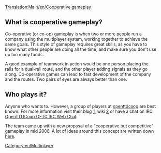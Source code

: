 [[Translation:Main/en/Cooperative gameplay]]

==What is cooperative gameplay?==
Co-operative (or co-op) gameplay is when two or more people run a company using the multiplayer system, working together to achieve the same goals. This style of gameplay requires great skills, as you have to know what other people are doing all the time, and make sure you don't use up too many funds.

A good example of teamwork in action would be one person placing the rails for a dual-rail route, and the other player adding signals as they go along. Co-operative games can lead to fast development of the company and the routes. Two pairs of eyes are always better than one.

==Who plays it?==
Anyone who wants to. However, a group of players at [http://www.openttdcoop.org openttdcoop] are best known. For more information visit their blog [http://blog.openttdcoop.org/], wiki [http://wiki.openttdcoop.org/Main_Page] or have a chat on IRC [http://webchat.oftc.net/?randomnick=1&channels=openttdcoop%2Copenttdcoop.stable&prompt=1 OpenTTDCoop OFTC IRC Web Chat].

The team came up with a new proposal of a "cooperative but competitive" gameplay in mid 2006. A lot of ideas around this concept are written down [http://openttdcoop.org/wiki/index.php/Category:Coopetition here].

[[Category:en/Multiplayer]]